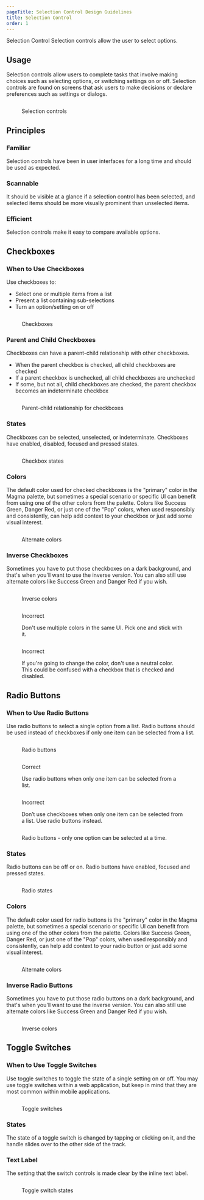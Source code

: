 ```yaml
---
pageTitle: Selection Control Design Guidelines
title: Selection Control
order: 1
---
```



<DocsHeading type="design">Selection Control</DocsHeading>
<LeadParagraph>
  Selection controls allow the user to select options.
</LeadParagraph>

## Usage

Selection controls allow users to complete tasks that involve making choices such as selecting options, or switching settings on or off. Selection controls are found on screens that ask users to make decisions or declare preferences such as settings or dialogs.

<span class="horizontal-spacer"></span>
<figure>
  <div class="image-container">
    <img src="../../images/selection-controls/Selection-controls.png" alt="" />
  </div>
  <figcaption>
    <p>Selection controls</p>
  </figcaption>
</figure>
<Divider />

## Principles

### Familiar

Selection controls have been in user interfaces for a long time and should be used as expected.

### Scannable

It should be visible at a glance if a selection control has been selected, and selected items should be more visually prominent than unselected items.

### Efficient

Selection controls make it easy to compare available options.

<span class="horizontal-spacer"></span>
<Divider />

## Checkboxes

### When to Use Checkboxes

Use checkboxes to:

- Select one or multiple items from a list
- Present a list containing sub-selections
- Turn an option/setting on or off

<figure>
  <div class="image-container">
    <img src="../../images/selection-controls/Checkbox-example.png" alt="" />
  </div>
  <figcaption>
    <p>Checkboxes</p>
  </figcaption>
</figure>

### Parent and Child Checkboxes

Checkboxes can have a parent-child relationship with other checkboxes.

- When the parent checkbox is checked, all child checkboxes are checked
- If a parent checkbox is unchecked, all child checkboxes are unchecked
- If some, but not all, child checkboxes are checked, the parent checkbox becomes an indeterminate checkbox

<figure>
  <div class="image-container">
    <img
      src="../../images/selection-controls/Checkbox-parent-child-example.png"
      alt=""
    />
  </div>
  <figcaption>
    <p>Parent-child relationship for checkboxes</p>
  </figcaption>
</figure>

### States

Checkboxes can be selected, unselected, or indeterminate. Checkboxes have enabled, disabled, focused and pressed states.

<figure>
  <div class="image-container">
    <img src="../../images/selection-controls/Checkbox-states.png" alt="" />
  </div>
  <figcaption>
    <p>Checkbox states</p>
  </figcaption>
</figure>

### Colors

The default color used for checked checkboxes is the "primary" color in the Magma palette, but sometimes a special scenario or specific UI can benefit from using one of the other colors from the palette. Colors like Success Green, Danger Red, or just one of the "Pop" colors, when used responsibly and consistently, can help add context to your checkbox or just add some visual interest.

<figure>
  <div class="image-container">
    <img
      src="../../images/selection-controls/Checkbox-alternate-colors.png"
      alt=""
    />
  </div>
  <figcaption>
    <p>Alternate colors</p>
  </figcaption>
</figure>

### Inverse Checkboxes

Sometimes you have to put those checkboxes on a dark background, and that's when you'll want to use the inverse version. You can also still use alternate colors like Success Green and Danger Red if you wish.

<figure>
  <div class="image-container">
    <img src="../../images/selection-controls/Checkbox-inverse.png" alt="" />
  </div>
  <figcaption>
    <p>Inverse colors</p>
  </figcaption>
</figure>
<div class="two-col">
  <div class="row">
    <div class="col col-1">
      <figure>
        <img
          src="../../images/selection-controls/Checkbox-incorrect-multi-color.png"
          alt=""
        />
        <figcaption>
          <p class="title title-incorrect">Incorrect</p>
          <p>
            Don't use multiple colors in the same UI. Pick one and stick with
            it.
          </p>
        </figcaption>
      </figure>
    </div>
    <div class="col col-2">
      <figure>
        <img
          src="../../images/selection-controls/Checkbox-incorrect-neutral.png"
          alt=""
        />
        <figcaption>
          <p class="title title-incorrect">Incorrect</p>
          <p>
            If you're going to change the color, don't use a neutral color. This
            could be confused with a checkbox that is checked and disabled.
          </p>
        </figcaption>
      </figure>
    </div>
  </div>
</div>
<Divider />

## Radio Buttons

### When to Use Radio Buttons

Use radio buttons to select a single option from a list. Radio buttons should be used instead of checkboxes if only one item can be selected from a list.

<figure>
  <div class="image-container">
    <img
      src="../../images/selection-controls/Radio-buttons-example.png"
      alt=""
    />
  </div>
  <figcaption>
    <p>Radio buttons</p>
  </figcaption>
</figure>
<div class="two-col">
  <div class="row">
    <div class="col col-1">
      <figure>
        <img
          src="../../images/selection-controls/Radio-select-only-one.png"
          alt=""
        />
        <figcaption>
          <p class="title title-correct">Correct</p>
          <p>
            Use radio buttons when only one item can be selected from a list.
          </p>
        </figcaption>
      </figure>
    </div>
    <div class="col col-2">
      <figure>
        <img
          src="../../images/selection-controls/Radio-select-only-one-incorrect.png"
          alt=""
        />
        <figcaption>
          <p class="title title-incorrect">Incorrect</p>
          <p>
            Don’t use checkboxes when only one item can be selected from a list.
            Use radio buttons instead.
          </p>
        </figcaption>
      </figure>
    </div>
  </div>
</div>
<figure>
  <div class="image-container">
    <img src="../../images/selection-controls/Radio-example-2.png" alt="" />
  </div>
  <figcaption>
    <p>Radio buttons - only one option can be selected at a time.</p>
  </figcaption>
</figure>

### States

Radio buttons can be off or on. Radio buttons have enabled, focused and pressed states.

<figure>
  <div class="image-container">
    <img src="../../images/selection-controls/Radio-states.png" alt="" />
  </div>
  <figcaption>
    <p>Radio states</p>
  </figcaption>
</figure>

### Colors

The default color used for radio buttons is the "primary" color in the Magma palette, but sometimes a special scenario or specific UI can benefit from using one of the other colors from the palette. Colors like Success Green, Danger Red, or just one of the "Pop" colors, when used responsibly and consistently, can help add context to your radio button or just add some visual interest.

<figure>
  <div class="image-container">
    <img
      src="../../images/selection-controls/Radio-alternate-colors.png"
      alt=""
    />
  </div>
  <figcaption>
    <p>Alternate colors</p>
  </figcaption>
</figure>

### Inverse Radio Buttons

Sometimes you have to put those radio buttons on a dark background, and that's when you'll want to use the inverse version. You can also still use alternate colors like Success Green and Danger Red if you wish.

<figure>
  <div class="image-container">
    <img src="../../images/selection-controls/Radio-inverse.png" alt="" />
  </div>
  <figcaption>
    <p>Inverse colors</p>
  </figcaption>
</figure>
<Divider />

## Toggle Switches

### When to Use Toggle Switches

Use toggle switches to toggle the state of a single setting on or off. You may use toggle switches within a web application, but keep in mind that they are most common within mobile applications.

<figure>
  <div class="image-container">
    <img
      src="../../images/selection-controls/Toggle-switch-example.png"
      alt=""
    />
  </div>
  <figcaption>
    <p>Toggle switches</p>
  </figcaption>
</figure>

### States

The state of a toggle switch is changed by tapping or clicking on it, and the handle slides over to the other side of the track.

### Text Label

The setting that the switch controls is made clear by the inline text label.

<figure>
  <div class="image-container">
    <img
      src="../../images/selection-controls/Toggle-switch-states.png"
      alt=""
    />
  </div>
  <figcaption>
    <p>Toggle switch states</p>
  </figcaption>
</figure>
